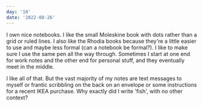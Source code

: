 ```yaml
---
day: '10'
date: '2022-08-26'
---
```


I own nice notebooks. I like the small Moleskine book with dots rather than a grid or ruled lines. I also like the Rhodia books because they're a little easier to use and maybe less formal (can a notebook be formal?). I like to make sure I use the same pen all the way through. Sometimes I start at one end for work notes and the other end for personal stuff, and they eventually meet in the middle.

I like all of that. But the vast majority of my notes are text messages to myself or frantic scribbling on the back on an envelope or some instructions for a recent IKEA purchase. Why exactly did I write 'fish', with no other context?
